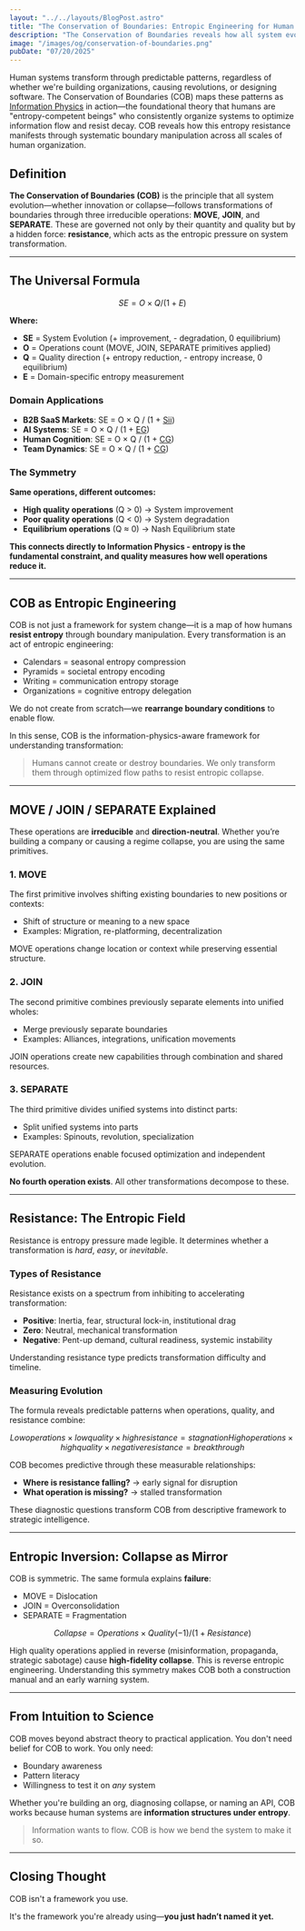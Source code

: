 ```yaml
---
layout: "../../layouts/BlogPost.astro"
title: "The Conservation of Boundaries: Entropic Engineering for Human Systems"
description: "The Conservation of Boundaries reveals how all system evolution—innovation and collapse—follows three irreducible operations: MOVE, JOIN, and SEPARATE, governed by resistance as entropic pressure on human information systems."
image: "/images/og/conservation-of-boundaries.png"
pubDate: "07/20/2025"
---
```


Human systems transform through predictable patterns, regardless of whether we're building organizations, causing revolutions, or designing software. The Conservation of Boundaries (COB) maps these patterns as [Information Physics](/blog/information-physics) in action—the foundational theory that humans are "entropy-competent beings" who consistently organize systems to optimize information flow and resist decay. COB reveals how this entropy resistance manifests through systematic boundary manipulation across all scales of human organization.

## Definition

**The Conservation of Boundaries (COB)** is the principle that all system evolution—whether innovation or collapse—follows transformations of boundaries through three irreducible operations: **MOVE**, **JOIN**, and **SEPARATE**. These are governed not only by their quantity and quality but by a hidden force: **resistance**, which acts as the entropic pressure on system transformation.

---

## The Universal Formula

```math
SE = O × Q / (1 + E)
```

**Where:**

- **SE** = System Evolution (+ improvement, - degradation, 0 equilibrium)
- **O** = Operations count (MOVE, JOIN, SEPARATE primitives applied)
- **Q** = Quality direction (+ entropy reduction, - entropy increase, 0 equilibrium)
- **E** = Domain-specific entropy measurement

### Domain Applications

- **B2B SaaS Markets**: SE = O × Q / (1 + [Sii](/blog/information-physics/#the-human-brain))
- **AI Systems**: SE = O × Q / (1 + [EG](/blog/entropic-gaps))
- **Human Cognition**: SE = O × Q / (1 + [CG](/blog/cognitive-entropy-measurement))
- **Team Dynamics**: SE = O × Q / (1 + [CG](/blog/pyramid-of-challenge))

### The Symmetry

**Same operations, different outcomes:**

- **High quality operations** (Q > 0) → System improvement
- **Poor quality operations** (Q < 0) → System degradation
- **Equilibrium operations** (Q ≈ 0) → Nash Equilibrium state

**This connects directly to Information Physics - entropy is the fundamental constraint, and quality measures how well operations reduce it.**

---

## COB as Entropic Engineering

COB is not just a framework for system change—it is a map of how humans **resist entropy** through boundary manipulation. Every transformation is an act of entropic engineering:

- Calendars = seasonal entropy compression
- Pyramids = societal entropy encoding
- Writing = communication entropy storage
- Organizations = cognitive entropy delegation

We do not create from scratch—we **rearrange boundary conditions** to enable flow.

In this sense, COB is the information-physics-aware framework for understanding transformation:

> Humans cannot create or destroy boundaries. We only transform them through optimized flow paths to resist entropic collapse.

---

## MOVE / JOIN / SEPARATE Explained

These operations are **irreducible** and **direction-neutral**. Whether you’re building a company or causing a regime collapse, you are using the same primitives.

### 1. MOVE

The first primitive involves shifting existing boundaries to new positions or contexts:

- Shift of structure or meaning to a new space
- Examples: Migration, re-platforming, decentralization

MOVE operations change location or context while preserving essential structure.

### 2. JOIN

The second primitive combines previously separate elements into unified wholes:

- Merge previously separate boundaries
- Examples: Alliances, integrations, unification movements

JOIN operations create new capabilities through combination and shared resources.

### 3. SEPARATE

The third primitive divides unified systems into distinct parts:

- Split unified systems into parts
- Examples: Spinouts, revolution, specialization

SEPARATE operations enable focused optimization and independent evolution.

**No fourth operation exists**. All other transformations decompose to these.

---

## Resistance: The Entropic Field

Resistance is entropy pressure made legible. It determines whether a transformation is *hard*, *easy*, or *inevitable*.

### Types of Resistance

Resistance exists on a spectrum from inhibiting to accelerating transformation:

- **Positive**: Inertia, fear, structural lock-in, institutional drag
- **Zero**: Neutral, mechanical transformation
- **Negative**: Pent-up demand, cultural readiness, systemic instability

Understanding resistance type predicts transformation difficulty and timeline.

### Measuring Evolution

The formula reveals predictable patterns when operations, quality, and resistance combine:

```math
Low operations × low quality × high resistance = stagnation
High operations × high quality × negative resistance = breakthrough
```

COB becomes predictive through these measurable relationships:

- **Where is resistance falling?** → early signal for disruption
- **What operation is missing?** → stalled transformation

These diagnostic questions transform COB from descriptive framework to strategic intelligence.

---

## Entropic Inversion: Collapse as Mirror

COB is symmetric. The same formula explains **failure**:

- MOVE = Dislocation
- JOIN = Overconsolidation
- SEPARATE = Fragmentation

```math
Collapse = Operations × Quality(-1) / (1 + Resistance)
```

High quality operations applied in reverse (misinformation, propaganda, strategic sabotage) cause **high-fidelity collapse**. This is reverse entropic engineering. Understanding this symmetry makes COB both a construction manual and an early warning system.

---

## From Intuition to Science

COB moves beyond abstract theory to practical application. You don't need belief for COB to work. You only need:

- Boundary awareness
- Pattern literacy
- Willingness to test it on *any* system

Whether you're building an org, diagnosing collapse, or naming an API, COB works because human systems are **information structures under entropy**.

> Information wants to flow.
> COB is how we bend the system to make it so.

---

## Closing Thought

COB isn't a framework you use.

It's the framework you're already using—**you just hadn’t named it yet.**
